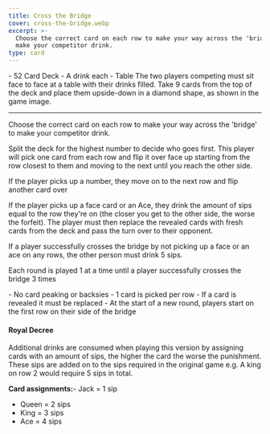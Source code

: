 ```yaml
---
title: Cross the Bridge
cover: cross-the-bridge.webp
excerpt: >-
  Choose the correct card on each row to make your way across the 'bridge' to
  make your competitor drink.
type: card
---
```


<GameHero
  cover="/BeerGoggleGames/images/cross-the-bridge.webp"
  alt="Cross the Bridge"
/>

<GameSection title="Equipment" icon="/BeerGoggleGames/images/liquor.webp">
-   52 Card Deck
-   A drink each
-   Table
</GameSection>

<GameSection title="Setup" icon="/BeerGoggleGames/images/settings.webp">
The two players competing must sit face to face at a table with their drinks filled. Take 9 cards from the top of the deck and place them upside-down in a diamond shape, as shown in the game image.

* * *
</GameSection>

<GameSection title="Aim of the Game" icon="/BeerGoggleGames/images/target.webp">
<p>Choose the correct card on each row to make your way across the 'bridge' to make your competitor drink.</p>
</GameSection>

<GameSection title="How to Play" icon="/BeerGoggleGames/images/question.webp">
Split the deck for the highest number to decide who goes first. This player will pick one card from each row and flip it over face up starting from the row closest to them and moving to the next until you reach the other side.

If the player picks up a number, they move on to the next row and flip another card over

If the player picks up a face card or an Ace, they drink the amount of sips equal to the row they're on (the closer you get to the other side, the worse the forfeit). The player must then replace the revealed cards with fresh cards from the deck and pass the turn over to their opponent.

If a player successfully crosses the bridge by not picking up a face or an ace on any rows, the other person must drink 5 sips.

Each round is played 1 at a time until a player successfully crosses the bridge 3 times
</GameSection>

<GameSection title="Rules" icon="/BeerGoggleGames/images/rules.webp">
-   No card peaking or backsies
-   1 card is picked per row
-   If a card is revealed it must be replaced
-   At the start of a new round, players start on the first row on their side of the bridge
</GameSection>

<GameSection title="Special Edition" icon="/BeerGoggleGames/images/special.webp">

<h4>Royal Decree</h4>

Additional drinks are consumed when playing this version by assigning cards with an amount of sips, the higher the card the worse the punishment. These sips are added on to the sips required in the original game e.g. A king on row 2 would require 5 sips in total.

**Card assignments:**-   Jack = 1 sip
-   Queen = 2 sips
-   King = 3 sips
-   Ace = 4 sips
</GameSection>

<ShareButtons title="Cross the Bridge" />

<FeedbackCard>
</FeedbackCard>
